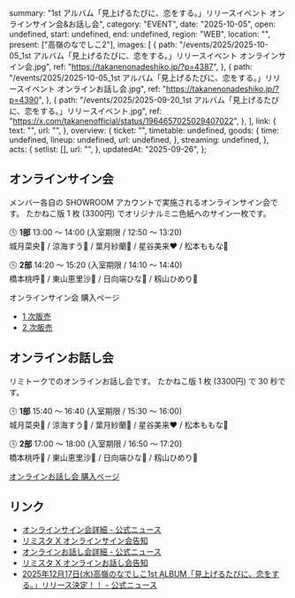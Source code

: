   summary: "1st アルバム「見上げるたびに、恋をする。」リリースイベント オンラインサイン会&お話し会",
  category: "EVENT",
  date: "2025-10-05",
  open: undefined,
  start: undefined,
  end: undefined,
  region: "WEB",
  location: "",
  present: ["高嶺のなでしこ2"],
  images: [
    {
      path: "/events/2025/2025-10-05_1st アルバム「見上げるたびに、恋をする。」リリースイベント オンラインサイン会.jpg",
      ref: "https://takanenonadeshiko.jp/?p=4387",
    },
    {
      path: "/events/2025/2025-10-05_1st アルバム「見上げるたびに、恋をする。」リリースイベント オンラインお話し会.jpg",
      ref: "https://takanenonadeshiko.jp/?p=4390",
    },
    {
      path: "/events/2025/2025-09-20_1st アルバム「見上げるたびに、恋をする。」リリースイベント.jpg",
      ref: "https://x.com/takanenofficial/status/1964657025029407022",
    },
  ],
  link: {
    text: "",
    url: "",
  },
  overview: {
    ticket: "",
    timetable: undefined,
    goods: {
      time: undefined,
      lineup: undefined,
      url: undefined,
    },
    streaming: undefined,
  },
  acts: {
    setlist: [],
    url: "",
  },
  updatedAt: "2025-09-26",
};

## オンラインサイン会

メンバー各自の SHOWROOM アカウントで実施されるオンラインサイン会です。
たかねこ版 1 枚 (3300円) でオリジナルミニ色紙へのサイン一枚です。

🕓 **1部** 13:00 〜 14:00 (入室期限 / 12:50 〜 13:20)<br/>
城月菜央💛 / 涼海すう🩵 / 葉月紗蘭🤍 / 星谷美来❤ / 松本ももな🎀

🕓 **2部** 14:20 〜 15:20 (入室期限 / 14:10 〜 14:40)<br/>
橋本桃呼🩷 / 東山恵里沙🧡 / 日向端ひな💜 / 籾山ひめり💙

オンラインサイン会 購入ページ

- [1 次販売](https://limista.com/projects/6763)
- [2 次販売](https://limista.com/shipping_groups/6766/projects/6764)

## オンラインお話し会

リミトークでのオンラインお話し会です。
たかねこ版 1 枚 (3300円) で 30 秒です。

🕓 **1部** 15:40 〜 16:40 (入室期限 / 15:30 〜 16:00)<br/>
城月菜央💛 / 涼海すう🩵 / 葉月紗蘭🤍 / 星谷美来❤ / 松本ももな🎀

🕓 **2部** 17:00 〜 18:00 (入室期限 / 16:50 〜 17:20)<br/>
橋本桃呼🩷 / 東山恵里沙🧡 / 日向端ひな💜 / 籾山ひめり💙

[オンラインお話し会 購入ページ](https://limista.com/shipping_groups/6766/projects/6765)

## リンク

- [オンラインサイン会詳細 - 公式ニュース](https://takanenonadeshiko.jp/?p=4387)
- [リミスタ X オンラインサイン会告知](https://x.com/LimitedStand/status/1971557761323557116)
- [オンラインお話し会詳細 - 公式ニュース](https://takanenonadeshiko.jp/?p=4390)
- [リミスタ X オンラインお話し会告知](https://x.com/LimitedStand/status/1971557635045691695)
- [2025年12月17日(水)高嶺のなでしこ1st ALBUM「見上げるたびに、恋をする。」リリース決定！！ - 公式ニュース](https://takanenonadeshiko.jp/?p=4248)

